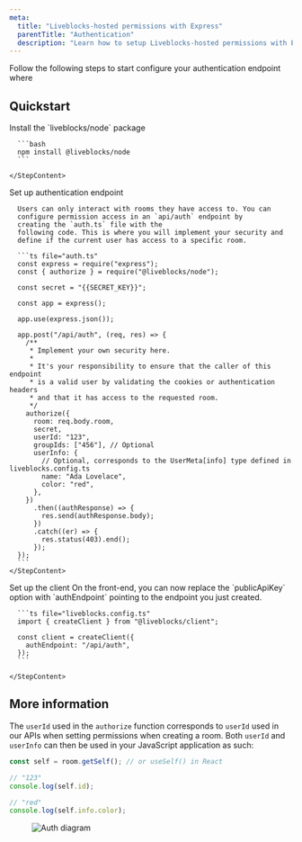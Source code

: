 ```yaml
---
meta:
  title: "Liveblocks-hosted permissions with Express"
  parentTitle: "Authentication"
  description: "Learn how to setup Liveblocks-hosted permissions with Express."
---
```


Follow the following steps to start configure your authentication endpoint where

## Quickstart

<Steps>
  <Step>
    <StepTitle>Install the `liveblocks/node` package</StepTitle>
    <StepContent>

      ```bash
      npm install @liveblocks/node
      ```

    </StepContent>

  </Step>
  <Step>
    <StepTitle>Set up authentication endpoint</StepTitle>
    <StepContent>

      Users can only interact with rooms they have access to. You can
      configure permission access in an `api/auth` endpoint by
      creating the `auth.ts` file with the
      following code. This is where you will implement your security and
      define if the current user has access to a specific room.

      ```ts file="auth.ts"
      const express = require("express");
      const { authorize } = require("@liveblocks/node");

      const secret = "{{SECRET_KEY}}";

      const app = express();

      app.use(express.json());

      app.post("/api/auth", (req, res) => {
        /**
         * Implement your own security here.
         *
         * It's your responsibility to ensure that the caller of this endpoint
         * is a valid user by validating the cookies or authentication headers
         * and that it has access to the requested room.
         */
        authorize({
          room: req.body.room,
          secret,
          userId: "123",
          groupIds: ["456"], // Optional
          userInfo: {
            // Optional, corresponds to the UserMeta[info] type defined in liveblocks.config.ts
            name: "Ada Lovelace",
            color: "red",
          },
        })
          .then((authResponse) => {
            res.send(authResponse.body);
          })
          .catch((er) => {
            res.status(403).end();
          });
      });
      ```
    </StepContent>

  </Step>
  <Step lastStep>
    <StepTitle>Set up the client</StepTitle>
    <StepContent>
      On the front-end, you can now replace the `publicApiKey`
      option with `authEndpoint` pointing to the endpoint you
      just created.

      ```ts file="liveblocks.config.ts"
      import { createClient } from "@liveblocks/client";

      const client = createClient({
        authEndpoint: "/api/auth",
      });
      ```

    </StepContent>

  </Step>
</Steps>

## More information

The `userId` used in the `authorize` function corresponds to `userId` used in
our APIs when setting permissions when creating a room. Both `userId` and
`userInfo` can then be used in your JavaScript application as such:

```ts
const self = room.getSelf(); // or useSelf() in React

// "123"
console.log(self.id);

// "red"
console.log(self.info.color);
```

<Figure>
  <Image
    src="/assets/auth-diagram.png"
    alt="Auth diagram"
    width={768}
    height={576}
  />
</Figure>
